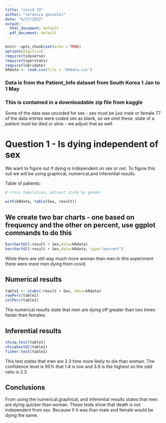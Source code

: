 ```yaml
---
title: "covid 19"
author: "veronica gonzalez"
date: "9/27/2022"
output:
  html_document: default
  pdf_document: default
---
```


```r
knitr::opts_chunk$set(echo = TRUE)
options(digits=2)
require(tidyverse)
require(tigerstats)
require(lubridate)
kRdata <- read.csv(file = 'kRdata.csv')
```
### Data is from the Patient_Info dataset from South Korea 1 Jan to 1 May 
### This is contained in a downloadable zip file from kaggle

Some of the data was uncoded for sex - sex must be just male or female
77 of the data entries were coded sex  as blank, so we omit these.
state of a patient must be died or alive - we adjust that as well   
  
# Question 1 - Is dying independent of sex

We want to figure out if dying is independent on sex or not. To figure this out we will be using graphical, numerical,and inferential results.


Table of patients:
```r

# cross tabulation, patient state by gender

with(kRdata, table(Sex, result))

```

## We create two bar charts - one based on frequency and the other on percent, use ggplot commands to do this

```r
barchartGC(~result + Sex,data=kRdata)
barchartGC(~result + Sex,data=kRdata, type="percent")

```

 While there are still way much more woman than men.In this experiment there were more men dying from covid. 





  
## Numerical results

```r
table1 <- xtabs(~result + Sex, data=kRdata)
rowPerc(table1)
colPerc(table1)
```

The numerical results state that men are dying off greater than two times faster then females.

## Inferential results 
```r
chisq.test(table1)
chisqtestGC(table1)
fisher.test(table1)
```

This test states that men are 2.3 time more likely to die than woman. The confidence level is 95% that 1.4 is low and 3.9 is the highest so the odd ratio is 2.3.

## Conclusions

From using the numerical,graphical, and inferential results states that men are dying quicker than woman. These tests show that death is not independent from sex. Because if it was than male and female would be dying the same.
